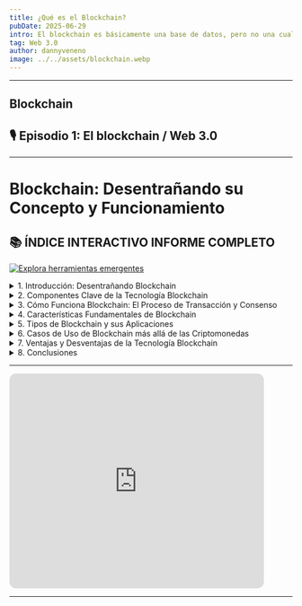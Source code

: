 ```yaml
---
title: ¿Qué es el Blockchain?
pubDate: 2025-06-29
intro: El blockchain es básicamente una base de datos, pero no una cualquiera... es como el cuaderno de chismes más seguro, público y difícil de manipular que ha inventado la humanidad digital.
tag: Web 3.0
author: dannyveneno
image: ../../assets/blockchain.webp
---
```




---

## Blockchain

## 🎙 Episodio 1: El blockchain / Web 3.0

<AudioPlayer
  src='https://res.cloudinary.com/dj0dedvu0/video/upload/v1751242362/Entendiendo_Blockchain__Web3_Cripto_y_Contratos_Inteligentes_qsnrni.wav'
  title='¿Qué es el Blockchain?'
/>

---

# Blockchain: Desentrañando su Concepto y Funcionamiento

## 📚 ÍNDICE INTERACTIVO INFORME COMPLETO

[![Explora herramientas emergentes](https://res.cloudinary.com/dj0dedvu0/image/upload/r_20/v1751245508/block_hevoxb.jpg)](https://ybestudio.tech/)

<details>
  <summary>1. Introducción: Desentrañando Blockchain</summary>

Blockchain, o cadena de bloques, se ha consolidado como una de las tecnologías más disruptivas de la era digital. En su esencia, se define como un libro de contabilidad digital distribuido diseñado para almacenar datos de cualquier tipo. Esta tecnología registra información de manera descentralizada e inmutable, representando un avance significativo en la gestión y verificación de datos.

Conceptualizada como una estructura de datos, la información se agrupa en conjuntos discretos denominados "bloques". Cada uno de estos bloques incorpora metainformación que lo enlaza criptográficamente a un bloque anterior en una línea temporal, garantizando un seguimiento seguro y verificable de todo el historial. En la práctica, blockchain funciona como una base de datos pública no relacional que mantiene un registro histórico irrefutable en un entorno distribuido. Este diseño inherente asegura la inmutabilidad de los datos, al mismo tiempo que ofrece una visión completamente transparente de todas las transacciones que se registran en la cadena.

El propósito esencial de blockchain va más allá de un mero sistema de registro; representa una verdadera revolución al eliminar la necesidad de intermediarios. Esta tecnología es capaz de registrar una amplia gama de información, desde transacciones de criptomonedas y la propiedad de Tokens No Fungibles (NFT) hasta la ejecución de contratos inteligentes en finanzas descentralizadas (DeFi). Su diseño permite que opere como una base de datos verdaderamente descentralizada, lo que significa que no existe una autoridad central que la gobierne o controle.

Esta característica es profundamente transformadora, ya que facilita los intercambios de confianza entre múltiples entidades sin que sea necesario que confíen entre sí, ni siquiera en un intermediario externo. Históricamente, los sistemas de intercambio siempre han requerido un tercero de confianza, como plataformas en línea que verifican transacciones o bancos que garantizan préstamos, e incluso el Estado como garante legal de los acuerdos. Sin embargo, en el contexto de blockchain, nada de esto es necesario. En el ámbito de las criptomonedas, por ejemplo, blockchain elimina la necesidad de una autoridad monetaria central, como los bancos centrales, ya que los criterios para la emisión de nuevas unidades monetarias están prefijados y automatizados.

La innovación central de blockchain no reside simplemente en su capacidad de registro digital, sino en el modo en que lo hace. Al ser inherentemente descentralizada e inmutable, la tecnología blockchain elimina fundamentalmente la necesidad de terceros intermediarios de confianza, como bancos o servicios de depósito en garantía, en las transacciones. Esto es una consecuencia directa de su naturaleza distribuida y basada en el consenso. Si todos los participantes pueden verificar y acordar una transacción sin un árbitro central, entonces ese árbitro se vuelve redundante. Este modelo se traduce en una reducción de costos, una mayor velocidad en las operaciones y una confianza mejorada, ya que la confianza se deposita en el protocolo mismo, no en una única entidad. Este cambio representa una verdadera revolución en comparación con los sistemas tradicionales.

Esta eliminación de intermediarios implica un cambio profundo: se pasa de un modelo de "confiar en las instituciones" a "confiar en la tecnología y las matemáticas". En lugar de depender de un banco o gobierno para asegurar la equidad y la validez de las transacciones, la integridad de los datos está matemáticamente garantizada y verificada por la propia red a través de la criptografía. Este nuevo paradigma tiene efectos dominó significativos en la gobernanza, las finanzas y cualquier industria que tradicionalmente haya dependido de la confianza centralizada. El inmenso potencial de blockchain reside en su capacidad para eliminar cualquier forma de corrupción y, al mismo tiempo, aumentar la confianza y la transparencia en las operaciones, lo que genera beneficios indiscutibles tanto para las empresas como para la sociedad en general.

</details>

<details>
  <summary>2. Componentes Clave de la Tecnología Blockchain</summary>

La tecnología blockchain se construye sobre varios elementos fundamentales que interactúan para crear su funcionalidad única y sus propiedades distintivas. Comprender estos componentes es esencial para apreciar cómo opera esta innovación.

### Los "Bloques" y su Contenido

En el corazón de blockchain se encuentran los "bloques", que son las unidades fundamentales de almacenamiento de datos en la cadena. Cada bloque encapsula un conjunto de transacciones. Una vez que los nodos de la red han validado una transacción, esta se registra de forma única dentro de un bloque y se cifra mediante un hash criptográfico, asegurando su permanencia e inalterabilidad. Un aspecto crucial de la estructura de los bloques es que cada uno posee su propio código hash y, de manera fundamental, el hash del bloque anterior. Esta interconexión secuencial es lo que garantiza que la cadena progrese en una dirección lineal y que sea imposible aplicar técnicas de ingeniería inversa para alterar el historial de transacciones.

### La "Cadena" y su Interconexión Criptográfica

Los bloques individuales no son entidades aisladas; se enlazan secuencialmente para formar la "cadena" que da nombre a la tecnología. La interconexión criptográfica entre los bloques es lo que confiere a blockchain su propiedad de inmutabilidad. Cualquier modificación, por mínima que sea, en los datos de un bloque ya existente resultaría en un valor hash completamente diferente para ese bloque. Dado que cada bloque subsiguiente contiene el hash del bloque anterior, alterar un bloque implicaría la necesidad de alterar los hashes de todos los bloques posteriores en la cadena. Esto hace que sea prácticamente imposible modificar un bloque sin comprometer la seguridad y la integridad de toda la red, ya que cualquier intento de manipulación sería inmediatamente detectable.

### Inmutabilidad

La inmutabilidad de blockchain no es una mera característica declarativa; es una consecuencia directa de cómo los bloques están interconectados criptográficamente mediante funciones hash. El proceso donde _"Cada bloque contiene su propio código hash y el del bloque anterior para garantizar que la cadena fluye en una dirección y que no es posible aplicar técnicas de ingeniería inversa"_ es fundamental. Esta técnica crea un "sello" criptográfico para cada bloque, donde la alteración de cualquier dato pasado rompería la integridad de la cadena, haciendo que la manipulación sea inmediatamente detectable y prácticamente imposible en una red grande y activa. Este es el fundamento técnico de su característica de "no miente".

Esta inmutabilidad criptográfica tiene profundas implicaciones para la integridad de los datos y la auditabilidad en diversos sectores. Si los datos no pueden ser alterados una vez registrados, entonces cualquier registro histórico en la blockchain se convierte en una fuente única de verdad. Esto es crucial en la lucha contra la falsificación y la protección de los derechos de autor. La capacidad de garantizar que los datos y las transacciones sean auténticos y fiables extiende la utilidad de blockchain mucho más allá de las criptomonedas, abarcando dominios que requieren registros verificables e inalterables, como la gestión de la cadena de suministro o documentos legales. De esta manera, se sientan las bases para sistemas que operan sin necesidad de confianza en una autoridad central en una amplia gama de aplicaciones.

### El Papel de la "Criptografía"

La criptografía es la _"columna vertebral"_ que sustenta la seguridad y la privacidad en la tecnología blockchain. Es un componente fundamental que asegura la integridad y la seguridad de las transacciones; sin ella, la inmutabilidad de la blockchain y la confianza que los participantes depositan en ella se verían comprometidas. Las técnicas criptográficas protegen la autenticidad de las transacciones, previniendo el fraude y la manipulación.

Dentro de blockchain, se emplean varios componentes clave de la criptografía:

- **Cifrado**: Los datos se codifican utilizando complejos algoritmos matemáticos para prevenir el acceso no autorizado, de modo que solo puedan ser descifrados por quienes poseen la clave correspondiente.
- **Firmas Digitales**: Son esenciales para verificar la autenticidad y la integridad de las transacciones, garantizando que no puedan ser alteradas sin detección. Aseguran la autenticidad de la transacción y previenen manipulaciones no autorizadas.
- **Funciones Hash**: Generan salidas únicas y de tamaño fijo (hashes) a partir de datos de entrada, creando _"huellas digitales"_ únicas para cada bloque. Cualquier cambio en los datos de entrada, por mínimo que sea, produce un valor hash completamente diferente, lo que es crucial para verificar la integridad de toda la blockchain. Las funciones hash también son vitales en el proceso de _"minería"_ de nuevos bloques.
- **Criptografía de Clave Pública (Asimétrica)**: También conocida como criptografía asimétrica, permite la comunicación segura entre participantes sin necesidad de una confianza previa o una autoridad central. Utiliza un par de claves: una clave pública (para cifrar) que puede compartirse, y una clave privada (para descifrar) que debe mantenerse secreta. Es fundamental para establecer las firmas digitales en las transacciones de blockchain.

### El Concepto de "Libro Mayor Distribuido"

Blockchain se define inherentemente como una tecnología de libro mayor distribuido. Esto significa que las transacciones validadas se integran en la blockchain, la cual se almacena y replica en múltiples nodos dentro de la red.La naturaleza descentralizada de este libro mayor asegura que no exista un único punto de fallo, lo que la convierte en una solución robusta para almacenar datos sensibles y facilitar transacciones sin necesidad de confianza en una entidad central. Cada nodo en el sistema posee una copia idéntica del registro digital completo, promoviendo la resiliencia y la redundancia.

</details>

<details>
  <summary>3. Cómo Funciona Blockchain: El Proceso de Transacción y Consenso</summary>

El funcionamiento de blockchain se basa en un proceso riguroso para el registro y la validación de transacciones, cimentado en mecanismos de consenso que garantizan la integridad y seguridad de la red.

### Registro y Agrupación de Transacciones en Bloques

El ciclo de vida de una transacción en una blockchain comienza con su agrupación. Múltiples transacciones se agrupan en un bloque antes de ser procesadas. Cada transacción dentro de la blockchain es verificada por participantes de la red, conocidos como validadores. Una vez que una transacción ha sido validada por estos participantes, se considera legítima y se integra formalmente en la blockchain. Para que las transacciones formen parte de la cadena de bloques, deben ser verificadas y confirmadas por cada nodo de la red.

### Mecanismos de Consenso

Los protocolos de consenso son el mecanismo fundamental que rige cómo los nodos, o las computadoras que ejecutan el software de la blockchain, llegan a un acuerdo para validar e incorporar un nuevo bloque a la cadena. Son vitales para el funcionamiento de las criptomonedas y las cadenas de bloques, y son fundamentales para la economía blockchain en su conjunto. Su propósito principal es mantener la red funcionando correctamente, asegurando que solo se agreguen transacciones legítimas a los bloques. Además, son cruciales para proteger la red contra _"ataques del 51%"_, donde una sola entidad podría controlar la mayoría del poder computacional y manipular la cadena.

Existen numerosos algoritmos de consenso, cada uno con su enfoque único para la toma de decisiones y la resolución de errores previamente introducidos. El consenso es un proceso de toma de decisiones para el grupo de nodos activos en la red, permitiéndoles alcanzar acuerdos de manera simple y rápida. Es el responsable de que la red no necesite confiar en una autoridad central, ya que los nodos confían en los algoritmos subyacentes que rigen el sistema. Para que la descentralización se mantenga, cada blockchain debe implementar un algoritmo de consenso. Estos mecanismos se han desarrollado para abordar los desafíos de validación y maximizar la eficiencia de la red, buscando siempre mantener la fiabilidad y la descentralización.

#### Prueba de Trabajo (Proof of Work - PoW)

La Prueba de Trabajo (PoW) es el algoritmo de consenso que sustenta a Bitcoin y a la mayoría de las criptomonedas originales. Su funcionamiento se basa en que los _"mineros"_, o sus potentes ordenadores, compiten para resolver complejos problemas computacionales, a menudo denominados _"puzzles criptográficos"._ El primer miembro de la red que resuelve este problema se convierte en el validador del bloque y es recompensado con una cierta cantidad de moneda digital. El proceso se basa en un código complejo y extenso, generado aleatoriamente mediante criptografía, conocido como _'hash'_, al que se asocian las transacciones. Si se intenta alterar una transacción, el _'hash'_ cambiará, lo cual es esencial para la inmutabilidad de la red.

A pesar de ser un mecanismo fiable en entornos con un gran grupo de nodos, lo que ayuda a prevenir ataques del 51%, PoW presenta desventajas significativas. Requiere una minería intensiva en energía , demandando un consumo considerable de recursos para resolver problemas cada vez más complejos. Esto conduce a una validación lenta y una escalabilidad limitada. El trabajo computacional de los mineros que no logran resolver el problema primero se considera _"desperdiciado"_, contribuyendo a la ineficiencia general del sistema. La red Bitcoin, que utiliza PoW, ha visto un aumento sustancial en su consumo de energía en los últimos años, superando el de muchos países como Dinamarca, Irlanda y Nigeria. En 2023, el consumo anualizado de energía de la red Bitcoin fue incluso mayor que el de países como Suecia y Noruega. A pesar de estas preocupaciones energéticas, la comunidad de Bitcoin se adhiere ideológicamente a PoW como una herramienta clave para la descentralización.

#### Prueba de Participación (Proof of Stake - PoS)

La Prueba de Participación (PoS) es un mecanismo de consenso que permite a los usuarios validar transacciones y asegurar la red mediante la _"participación"_ o _"staking"_ de sus tenencias de criptomonedas. En este modelo, en lugar de dedicar recursos de hardware, los _"validadores"_ de PoS dedican su criptomoneda. Los usuarios que poseen una cierta cantidad de criptomonedas pueden _"apostar"_ sus monedas para convertirse en validadores. Los validadores son seleccionados aleatoriamente por la red para proponer nuevos bloques y validar transacciones; cuantas más monedas apueste un usuario, mayores serán sus posibilidades de ser seleccionado.Los validadores reciben recompensas tanto por crear bloques como por atestiguar la validez de otros bloques creados. Si los validadores están desconectados o no realizan las atestaciones correctas, incurren en una penalización. Si intentan atacar la red, corren el riesgo de perder toda la cantidad apostada, un proceso conocido como _"slashing"._

Las ventajas de PoS son notables: consume significativamente menos energía que PoW, lo que lo convierte en una opción más ecológica y sostenible. Ethereum, por ejemplo, redujo su consumo de energía hasta un 99.95% al hacer la transición de PoW a PoS. Además, PoS puede manejar potencialmente más transacciones por segundo, lo que lo hace más escalable para el crecimiento futuro de la red. El mecanismo de participación incentiva a los usuarios a actuar de manera honesta y a mantener la seguridad de la red, y requiere menores requisitos de hardware para participar. Esto puede conducir a una mayor descentralización al permitir que más individuos participen en la ejecución de un nodo PoS. Ejemplos de criptomonedas PoS populares incluyen Ethereum (que transicionó de PoW a PoS en 2022), Cardano (que utiliza el algoritmo Ouroboros), Solana (con un mecanismo de consenso PoS híbrido) y Tezos (que emplea Liquid Proof of Stake). Sin embargo, existen preocupaciones continuas sobre si PoS podría llevar a una mayor centralización de las redes blockchain.

</details>

<details>
  <summary>4. Características Fundamentales de Blockchain</summary>

Blockchain se define por cinco características principales: **descentralización, inmutabilidad, transparencia, seguridad y distribución**. Estas propiedades lo distinguen de otras tecnologías y le otorgan su valor único.

### Descentralización

La descentralización implica que la toma de decisiones y la gestión de la red se realizan de forma conjunta entre múltiples individuos o grupos, sin la intervención de una autoridad central. Este principio es fundamental para el funcionamiento de blockchain: para que una transacción se añada a la cadena, múltiples participantes (nodos) deben llegar a un consenso y validar los datos. Este mecanismo preserva la integridad de la cadena de bloques e impide que un individuo o grupo manipule los datos en beneficio propio.

La descentralización cuestiona directamente la autoridad de instituciones centralizadas como bancos, grandes empresas tecnológicas o gobiernos.Su enorme potencial radica en su capacidad para eliminar cualquier forma de corrupción y, al mismo tiempo, aumentar la confianza y la transparencia en las operaciones, lo que genera beneficios indiscutibles tanto para las empresas como para la sociedad en general.

### Inmutabilidad

La inmutabilidad es otro principio central de la cadena de bloques, que garantiza una mayor transparencia y seguridad. Blockchain es inmutable por diseño: una vez que los nodos han validado una transacción, esta se registra una única vez y, a continuación, se cifra mediante un hash criptográfico. Cada bloque contiene su propio código hash y el del bloque anterior, lo que asegura que la cadena fluya en una dirección y que no sea posible aplicar técnicas de ingeniería inversa para modificar datos pasados. Este método genera un historial permanente de las transacciones, completamente seguro e inalterable, haciendo imposible que un individuo o grupo manipule los datos en la cadena de bloques.

### Transparencia

La tecnología blockchain utiliza un sistema de "libro mayor" de transacciones en la cadena, lo que garantiza una transparencia total para todos los participantes de la red Todas las transacciones y operaciones realizadas en la red son públicas y visibles para cualquier usuario, lo que implica que los datos son accesibles y verificables por cualquier persona, aumentando la confianza en la integridad del sistema. Dado que la responsabilidad de validar las transacciones es compartida, se evita que cualquier persona o entidad manipule los datos en beneficio propio. En las blockchains públicas, todos pueden ver las transacciones, lo que las hace "súper transparentes". Las blockchains privadas o federadas, por otro lado, pueden ofrecer transparencia entre el personal interno mientras protegen la información confidencial del público.

### Seguridad

La ética de la tecnología blockchain se centra en su capacidad para proporcionar seguridad y confianza a los usuarios. Los datos en la blockchain se distribuyen en miles de dispositivos en una red, lo que hace que el sistema y los datos sean altamente resistentes a fallos técnicos y ataques maliciosos. Al ser descentralizada, carece de un único punto de control o fallo: los datos se distribuyen entre múltiples nodos para reducir la superficie de ataque y fortalecer la resiliencia de la red. Para prevenir el hackeo, los datos en la blockchain se cifran utilizando un complejo sistema criptográfico, y cada transacción se valida a través de un mecanismo de consenso. La criptografía, mediante algoritmos matemáticos complejos, actúa como un cortafuegos contra los ataques. Toda la información está criptográficamente cifrada, lo que oculta la verdadera naturaleza de los datos. Los hashes son complejos e imposibles de alterar o revertir; incluso un pequeño cambio en la entrada produce un ID completamente diferente. Acceder y hackear millones de computadoras, cada una con una copia del libro mayor, es casi imposible y extremadamente costoso, lo que la convierte en una de las características clave de seguridad de blockchain.

### Distribución

La cadena de bloques se basa en redes distribuidas. A diferencia de las redes centralizadas, no existe un servidor central que tome las decisiones; en su lugar, blockchain utiliza un registro de nodos distribuidos en múltiples servidores para compartir, registrar y validar cada transacción. Este mecanismo también se conoce como un sistema "peer-to-peer" o entre pares, donde cada nodo tiene la misma autoridad y colabora con otros servidores. Una red distribuida no solo favorece la descentralización, sino que también mejora la eficiencia, el rendimiento y la tolerancia a fallos, elementos esenciales para el funcionamiento de estas complejas redes. La distribución del libro mayor entre todos los usuarios del sistema a través de la red asegura un mejor resultado computacional. El registro distribuido responde muy bien a cualquier actividad sospechosa o manipulación, ya que todos los nodos verifican la validez de las transacciones.

</details>

<details>
  <summary>5. Tipos de Blockchain y sus Aplicaciones</summary>

Existen tres tipos principales de blockchains: **pública, privada y de consorcio**, cada una con características únicas que las hacen más adecuadas para escenarios específicos.

### Blockchain Pública

Las blockchains públicas son redes no permisionadas, lo que significa que cualquier persona puede unirse sin necesidad de aprobación previa.Cualquier individuo puede descargar el código y gestionar un nodo público en su máquina local, participando en la validación de transacciones y en el proceso de consenso. Cualquier transacción válida realizada en la cadena será añadida, y cualquier persona puede realizar transacciones libremente. La transparencia es total: cualquier persona puede acceder y ver las transacciones utilizando un explorador de bloques. Aunque las transacciones son públicas, la información personal de los participantes es anónima. Todos los participantes tienen el mismo nivel de participación en la red.

Este tipo de red blockchain se asocia principalmente con las criptomonedas y a menudo se basa en el concepto de Prueba de Trabajo (PoW). Los protocolos de consenso son públicos y abiertos a la participación de cualquier interesado. Ejemplos prominentes de blockchains públicas incluyen Bitcoin, Ethereum (antes de su transición a PoS), Monero, Dash y Litecoin. Las redes públicas de blockchain permiten que cualquier actor participe y las utilice para crear nuevos modelos de negocio, pudiendo incluso reducir costos en casos muy específicos, como las Aplicaciones Descentralizadas (DApps). Sus aplicaciones principales se encuentran en criptomonedas, aplicaciones descentralizadas (DApps) y sistemas de votación. Bitcoin, en particular, es ideal para quienes buscan un sistema financiero abierto y descentralizado sin control central.

### Blockchain Privada

Las blockchains privadas son redes restringidas donde solo los miembros autorizados pueden acceder y validar transacciones. Los permisos de escritura están restringidos a una única organización, aunque los permisos de lectura pueden ser abiertos al público o restringidos según se desee. Estas redes presentan un control centralizado o semicentralizado, donde un grupo o entidad específica tiene el control de la red. Ofrecen una mayor privacidad, ya que solo los usuarios autorizados pueden acceder a los datos. El acceso es restringido, y los participantes en la red están predefinidos y aprobados. La validación de transacciones solo puede ser realizada por los participantes aprobados.

Las blockchains privadas son útiles para aplicaciones como la gestión de bases de datos o auditorías que son altamente restringidas a una empresa y donde el acceso público no es deseable. Pequeños grupos de empleados pueden verificar transacciones internamente. También se utilizan en la gestión de cadena de suministro y soluciones de trazabilidad. Sin embargo, la verificación interna conlleva riesgos de seguridad similares a cualquier sistema centralizado, por lo que no ofrecen una ventaja intrínseca en ese aspecto. Aún no está claro si tendrán amplia aceptación en grandes empresas, ya que no ofrecen ventajas intrínsecas por sí mismas. No obstante, pueden simplificar flujos complejos de administración de datos y reducir costos. Hyperledger es un ejemplo común de blockchain privada.

### Blockchain de Consorcio

Una red de consorcio toma prestadas partes de las blockchains públicas y las privadas, y puede considerarse una red privada "algo pública". En estas redes, el poder no reside en una única entidad, sino que es gestionado por el liderazgo de un grupo. Se definen como una red privada para un grupo de empresas o entidades. A diferencia de las blockchains públicas, las redes de consorcio no permiten que cualquier persona con acceso a internet participe en el proceso de verificación de transacciones.

Sus ventajas incluyen ser más rápidas, ya que no requieren una "desafiante" Prueba de Trabajo para los usuarios, y ofrecen mayor escalabilidad y privacidad de las transacciones. El mecanismo de consenso es mantenido por una serie de nodos preseleccionados que son de confianza porque forman parte de las entidades que conforman el consorcio. La diferencia clave con las redes privadas es que estos nodos preseleccionados no forman parte de una única empresa. Son particularmente útiles en el sector bancario. Por ejemplo, un consorcio de 15 instituciones financieras, cada una representando un nodo, podría requerir la aprobación de al menos 10 de ellas para que una transacción sea válida.Este registro podría llegar a hacerse público, o al menos conceder permisos para acceder a él.Consorcios como r3, que emplea CORDA, son ejemplos de esta tecnología.

</details>

<details>
  <summary>6. Casos de Uso de Blockchain más allá de las Criptomonedas</summary>

Aunque blockchain ganó prominencia inicialmente por su papel en las criptomonedas, su potencial se extiende mucho más allá, transformando diversas industrias al ofrecer soluciones innovadoras en transparencia, eficiencia y seguridad.

### Sector Financiero y Seguros

Las industrias financieras y de seguros han sido de las primeras en adoptar blockchain debido a su inherente necesidad de transparencia y eficiencia. Plataformas como Ripple permiten transferencias globales más rápidas y económicas, reduciendo costos y tiempos de transacción al eliminar intermediarios. Además, mediante contratos inteligentes, las reclamaciones de seguros pueden procesarse automáticamente una vez que se cumplen ciertas condiciones, eliminando papeleo y acelerando los pagos.

### Gestión de la Cadena de Suministro

Las empresas que manejan productos físicos, como minoristas, fabricantes o distribuidoras, pueden beneficiarse enormemente de blockchain al rastrear cada etapa del proceso de producción, desde la materia prima hasta el producto final. Esto permite identificar el origen de los materiales, garantizar la autenticidad de productos premium como joyas o alimentos orgánicos, y reducir el fraude y los errores humanos en los inventarios.Un ejemplo exitoso es la implementación de blockchain por parte de IBM y Walmart para monitorear su cadena de suministro alimentaria, lo que ha reducido los tiempos de rastreo de días a segundos.

### Contratos Inteligentes (Smart Contracts)

Los contratos inteligentes son acuerdos programables que se ejecutan automáticamente una vez que se cumplen ciertas condiciones. En el sector inmobiliario, por ejemplo, un contrato inteligente podría automatizar el proceso de compra y venta: cuando el comprador transfiere el dinero, el sistema valida la transacción y transfiere el título de propiedad sin intermediarios. Sus ventajas clave incluyen la reducción de costos administrativos, procesos más rápidos y eficientes, y una mayor transparencia y seguridad legal.

### Identidad Digital y Protección de Datos

En un mundo donde la privacidad de los datos es una preocupación creciente, blockchain ofrece una solución innovadora para gestionar y proteger la identidad digital. Esto se aplica a la creación de identidades digitales únicas para empleados o clientes, la prevención de robos de identidad en plataformas de comercio electrónico y la protección de datos médicos y personales mediante registros encriptados. Empresas tecnológicas y startups ya utilizan blockchain para autenticar usuarios de manera más segura y prevenir ataques cibernéticos.

### Salud

En el sector de la salud, blockchain está revolucionando la gestión de datos médicos. Permite la creación de historiales médicos accesibles y seguros, la reducción de errores en la administración de medicamentos y la protección de la privacidad del paciente a través de registros encriptados.

### Arte y Entretenimiento

Con la aparición de los NFT (tokens no fungibles), blockchain está transformando la forma en que los artistas venden y autentican sus obras. Más allá de los NFT, facilita la gestión automática de derechos de autor y regalías, y la gestión de tickets para evitar la reventa fraudulenta.

### Logística y Transporte

Desde el seguimiento de envíos internacionales hasta la optimización de rutas, blockchain garantiza que cada paso del proceso sea transparente y eficiente.

</details>

<details>
  <summary>7. Ventajas y Desventajas de la Tecnología Blockchain</summary>

### Ventajas de Blockchain

- **Sistema Distribuido y Fiable**
- **Eliminación de Intermediarios**
- **Inmutabilidad y Confianza ("No Miente")**
- **Seguridad Mejorada**
- **Transparencia y Auditabilidad**

### Desventajas de Blockchain

- **Gestión de Claves Privadas**
- **Ineficiencia Energética (en PoW)**
- **Escalabilidad (en PoW)**
- **Volatilidad (para criptomonedas)**

</details>

<details>
  <summary>8. Conclusiones</summary>

Blockchain es una tecnología de libro mayor digital distribuido que ha redefinido el concepto de confianza y seguridad en las transacciones y el almacenamiento de datos. Su esencia radica en la capacidad de registrar información de manera inmutable y transparente a través de una red descentralizada de bloques interconectados criptográficamente. Esta estructura elimina la necesidad de intermediarios tradicionales, lo que representa una revolución al permitir intercambios directos y eficientes entre múltiples partes.

</details>

---

<iframe
  width='453'
  height='383'
  style='border-radius:12px'
  src='https://www.youtube.com/embed/PMgWPLdFCuk'
  title='WEB3.0/Blockchain/nftS/I.A.'
  frameborder='0'
  allow='accelerometer; autoplay; clipboard-write; encrypted-media; gyroscope; picture-in-picture; web-share'
  referrerpolicy='strict-origin-when-cross-origin'
  allowfullscreen
></iframe>

---
